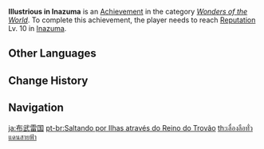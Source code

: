 {{Achievement Infobox
|title        = 
|id           = 80092
|order id     = 1026
|category     = Wonders of the World
|description  = Reach [[Reputation]] Lv. 10 in [[Inazuma]].
|requirements = 
|primogems    = 20
|tracking     = 
|hidden       = 1
|topic        = Reputation
|type         = Exploration
}}
'''Illustrious in Inazuma''' is an [[Achievement]] in the category ''[[Wonders of the World]]''. To complete this achievement, the player needs to reach [[Reputation]] Lv. 10 in [[Inazuma]].
<!--
==Trivia==

==Video Guides==
{{EVT
|video1   = 
|caption1 = 
}}
-->
==Other Languages==
{{Other Languages
|en      = Illustrious in Inazuma
|zhs     = 布武雷国
|zhs_rm  = Bù Wǔ Léi Guó
|zht     = 布武雷國
|zht_rm  = Bù Wǔ Léi Guó
|zh_tl   = 
|ja      = 布武雷国
|ja_rm   = Fubu Raikoku{{Assumed}}
|ja_tl   = Striding Thunder Country
|ko      = 번개 나라의 걸출한 여행자
|ko_rm   = Beongae Nara-ui Geolchulhan Yeohaengja
|ko_tl   = Prominent Traveler in Lightning Country
|es      = Ídolo en Inazuma
|es_tl   = Idol in Inazuma
|fr      = Idole à Inazuma
|fr_tl   = Idol in Inazuma
|ru      = По островам царства грома
|ru_tl   = By the Islands of the Kingdom of Thunder
|th      = เลื่องลือทั่วแดนสายฟ้า
|th_rm   = 
|th_tl   = 
|vi      = Vương Quốc Sấm Sét
|vi_tl   = Thunder Kingdom
|de      = Von Insel zu Insel
|de_tl   = From Island To Island
|id      = Idola Inazuma
|id_tl   = Inazuma's Idol
|pt      = Saltando por Ilhas através do Reino do Trovão
|pt_tl   = Hopping Across Islands Through the Thunder Kingdom
|tr      = Inazuma'nın Göz Bebeği
|tr_tl   = 
|it      = Idolo di Inazuma
|it_tl   = 
}}

==Change History==
{{Change History|2.0}}
<!--
==References==
{{Reflist}}
-->
==Navigation==
{{Achievement Navbox|Wonders of the World|Exploration}}

[[ja:布武雷国]]
[[pt-br:Saltando por Ilhas através do Reino do Trovão]]
[[th:เลื่องลือทั่วแดนสายฟ้า]]